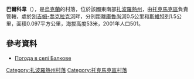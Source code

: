 {{coord|47|7|51|N|35|48|57|E|scale:100000|display=title}}

'''巴爾科韋'''（{{lang-uk|Балкове}}），是[[烏克蘭|烏克蘭]]的村落，位於該國東南部[[扎波羅熱州|扎波羅熱州]]，由[[托克馬克區|托克馬克區]]負責管轄，處於[[別吉姆-喬克拉克河|別吉姆-喬克拉克河]]畔，分別距離[[庫魯尚河|庫魯尚河]]0.5公里和[[斯維特列_(托克馬克區)|斯維特列]]1.5公里，面積0.097平方公里，海拔高度53米，2001年人口501。

==參考資料==
* [http://weather.in.ua/ua/zaporozhskaja/612 Погода в селі Балкове] {{Wayback|url=http://weather.in.ua/ua/zaporozhskaja/612 |date=20111220171235 }}

[[Category:扎波羅熱州村落|Category:扎波羅熱州村落]]
[[Category:托克馬克區村落|Category:托克馬克區村落]]


{{Zaporizhia-geo-stub}}